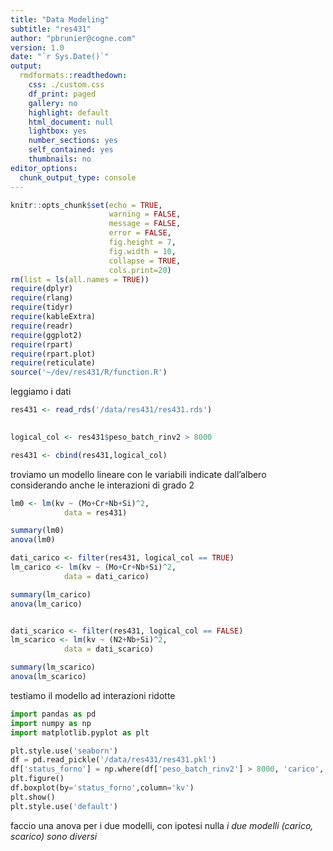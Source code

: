 ```yaml
---
title: "Data Modeling"
subtitle: "res431"
author: "pbrunier@cogne.com"
version: 1.0 
date: "`r Sys.Date()`"
output:
  rmdformats::readthedown:
    css: ./custom.css
    df_print: paged
    gallery: no
    highlight: default
    html_document: null
    lightbox: yes
    number_sections: yes
    self_contained: yes
    thumbnails: no
editor_options:
  chunk_output_type: console
---
```


```r
knitr::opts_chunk$set(echo = TRUE,
                      warning = FALSE,
                      message = FALSE,
                      error = FALSE,
                      fig.height = 7,
                      fig.width = 10,
                      collapse = TRUE,
                      cols.print=20)
rm(list = ls(all.names = TRUE))
require(dplyr)
require(rlang)
require(tidyr)
require(kableExtra)
require(readr)
require(ggplot2)
require(rpart)
require(rpart.plot)
require(reticulate)
source('~/dev/res431/R/function.R')
```

leggiamo i dati 

```r
res431 <- read_rds('/data/res431/res431.rds')
                       
```

```r
logical_col <- res431$peso_batch_rinv2 > 8000

res431 <- cbind(res431,logical_col)


```

troviamo un modello lineare con le variabili indicate dall'albero considerando anche le interazioni di grado 2

```r
lm0 <- lm(kv ~ (Mo+Cr+Nb+Si)^2,
            data = res431)

summary(lm0)
anova(lm0)

dati_carico <- filter(res431, logical_col == TRUE)
lm_carico <- lm(kv ~ (Mo+Cr+Nb+Si)^2,
            data = dati_carico)

summary(lm_carico)
anova(lm_carico)


dati_scarico <- filter(res431, logical_col == FALSE)
lm_scarico <- lm(kv ~ (N2+Nb+Si)^2,
            data = dati_scarico)

summary(lm_scarico)
anova(lm_scarico)

```

testiamo il modello ad interazioni ridotte

```python
import pandas as pd
import numpy as np
import matplotlib.pyplot as plt

plt.style.use('seaborn')
df = pd.read_pickle('/data/res431/res431.pkl')
df['status_forno'] = np.where(df['peso_batch_rinv2'] > 8000, 'carico', 'scarico')
plt.figure()
df.boxplot(by='status_forno',column='kv')
plt.show()
plt.style.use('default')

```

faccio una anova per i due modelli, con ipotesi nulla *i due modelli (carico, scarico) sono diversi*

<!-- # ```{r anova} -->
<!-- # anova(lm_carico,lm_scarico,test='F') -->
<!-- #  -->
<!-- # ``` -->